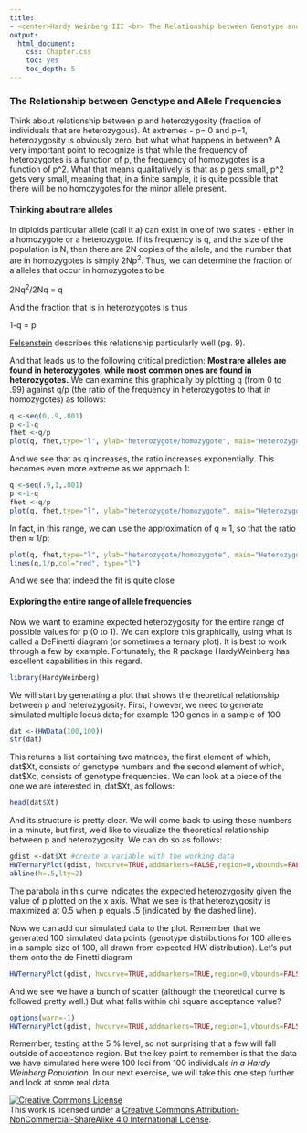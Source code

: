 ```yaml
---
title: 
- <center>Hardy Weinberg III <br> The Relationship between Genotype and Allele Frequencies</center>
output:
  html_document:
    css: Chapter.css
    toc: yes
    toc_depth: 5
---
```


### The Relationship between Genotype and Allele Frequencies

Think about relationship between p and heterozygosity (fraction of individuals that are heterozygous).  At extremes - p= 0 and p=1, heterozygosity is obviously zero, but what  what happens in between? A very important point to recognize is that while the frequency of heterozygotes is a function of p, the frequency of homozygotes is a function of p^2.  What that means qualitatively is that as p gets small, p^2 gets very small, meaning that, in a finite sample, it is quite possible that there will be no homozygotes for the minor allele present.

#### Thinking about rare alleles

In diploids particular allele (call it a) can exist in one of two states - either in a homozygote or a heterozygote.  If its frequency is q, and the size of the population is N, then there are 2N copies of the allele, and the number that are in homozygotes is simply 2Np^2^.  Thus, we can determine the fraction of a alleles that occur in homozygotes to be

2Nq^2^/2Nq = q

And the fraction that is in heterozygotes is thus

1-q = p

[Felsenstein](http://evolution.gs.washington.edu/pgbook/pgbook.pdf) describes this relationship particularly well (pg. 9).

And that leads us to the following critical prediction:  **Most rare alleles are found in heterozygotes, while most common ones are found in heterozygotes.** We can examine this graphically by plotting q (from 0 to .99) against q/p (the ratio of the frequency in heterozygotes to that in homozygotes) as follows:


```r
q <-seq(0,.9,.001)
p <-1-q
fhet <-q/p
plot(q, fhet,type="l", ylab="heterozygote/homozygote", main="Heterozygote/Homozygote as a Function of p")
```
And we see that as q increases, the ratio increases exponentially.  This becomes even more extreme as we approach 1:
```r
q <-seq(.9,1,.001)
p <-1-q
fhet <-q/p
plot(q, fhet,type="l", ylab="heterozygote/homozygote", main="Heterozygote/Homozygote as a Function of p")
```
In fact, in this range, we can use the approximation of q ≈ 1, so that the ratio then ≈ 1/p:
```r
plot(q, fhet,type="l", ylab="heterozygote/homozygote", main="Heterozygote/Homozygote as a Function of p")
lines(q,1/p,col="red", type="l")
```
And we see that indeed the fit is quite close

#### Exploring the entire range of allele frequencies

Now we want to examine expected heterozygosity for the entire range of possible values for p (0 to 1).  We can explore this graphically, using what is called a DeFinetti diagram (or sometimes a ternary plot).  It is best to work through a few by example.  Fortunately, the R package HardyWeinberg has excellent capabilities in this regard.
```r
library(HardyWeinberg)
```
We will start by generating a plot that shows the theoretical relationship between p and heterozygosity.  First, however, we need to generate simulated  multiple locus data; for example 100 genes in a sample of 100

```r
dat <-(HWData(100,100))
str(dat)
```
This returns a list containing two matrices, the first element of which, dat\$Xt, consists of genotype numbers and the second element of which, dat\$Xc, consists of genotype frequencies.  We can look at a piece of the one we are interested in, dat\$Xt, as follows:

```r
head(dat$Xt)
```
And its structure is pretty clear.  We will come back to using these numbers in a minute, but first, we'd like to visualize the theoretical relationship between p and heterozygosity.  We can do so as follows:


```r
gdist <-dat$Xt #create a variable with the working data
HWTernaryPlot(gdist, hwcurve=TRUE,addmarkers=FALSE,region=0,vbounds=FALSE,axis=2,vertexlab=c("0","","1"),axislab="P",main="Theoretical Relationship betweeen p and H",cex.main=1.2)
abline(h=.5,lty=2)
```
The parabola in this curve indicates the expected heterozygosity given the value of p plotted on the x axis.  What we see is that heterozygosity is maximized at 0.5 when p equals .5  (indicated by the dashed line).  

Now we can add our simulated data to the plot.  Remember that we generated 100 simulated data points (genotype distributions for 100 alleles in a sample size of 100, all drawn from expected HW distribution).  Let's put them onto the de Finetti diagram
```r
HWTernaryPlot(gdist, hwcurve=TRUE,addmarkers=TRUE,region=0,vbounds=FALSE,axis=2,vertexlab=c("0","","1"),axislab="P",main="Adding 100 Loci from N=100",cex.main=1.2)
```
And we see we have a bunch of scatter (although the theoretical curve is followed pretty well.)  But what falls within chi square acceptance value?

```r
options(warn=-1)
HWTernaryPlot(gdist, hwcurve=TRUE,addmarkers=TRUE,region=1,vbounds=FALSE,axis=2,vertexlab=c("0","","1"))
```
Remember, testing at the 5 % level, so not surprising that a few will fall outside of acceptance region.  But the key point to remember is that the data we have simulated here were 100 loci from 100 individuals *in a Hardy Weinberg Population*.  In our next exercise, we will take this one step further and look at some real data.  

<a rel="license" href="http://creativecommons.org/licenses/by-nc-sa/4.0/deed.en_US"><img alt="Creative Commons License" style="border-width:0" src="http://i.creativecommons.org/l/by-nc-sa/4.0/88x31.png" /></a><br />This work is licensed under a <a rel="license" href="http://creativecommons.org/licenses/by-nc-sa/4.0/deed.en_US">Creative Commons Attribution-NonCommercial-ShareAlike 4.0 International License</a>.